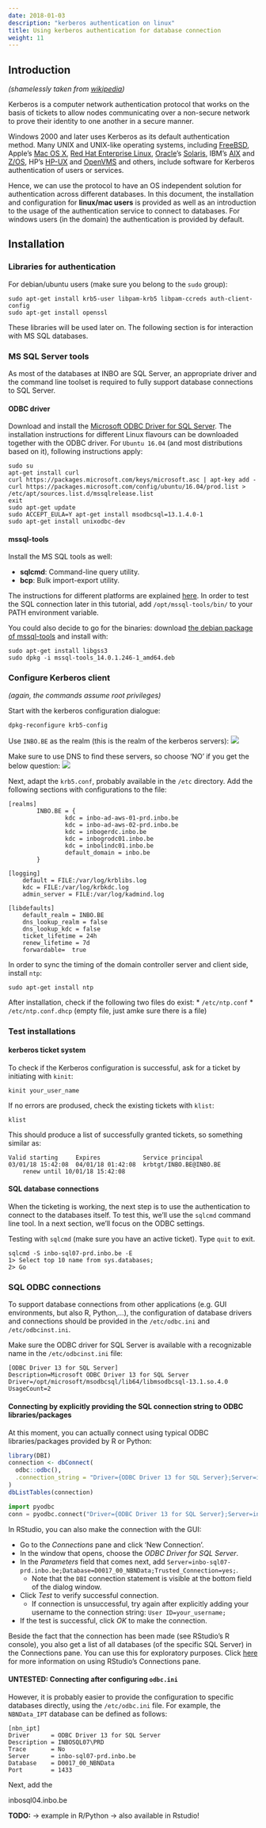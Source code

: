 ```yaml
---
date: 2018-01-03
description: "kerberos authentication on linux"
title: Using kerberos authentication for database connection
weight: 11
---
```


## Introduction

*(shamelessly taken from [wikipedia](https://en.wikipedia.org/wiki/Kerberos_(protocol)))*

Kerberos is a computer network authentication protocol that works on the basis of tickets to allow nodes communicating over a non-secure network to prove their identity to one another in a secure manner. 

Windows 2000 and later uses Kerberos as its default authentication method. Many UNIX and UNIX-like operating systems, including [FreeBSD](https://en.wikipedia.org/wiki/FreeBSD), Apple's [Mac OS X](https://en.wikipedia.org/wiki/Mac_OS_X), [Red Hat Enterprise Linux](https://en.wikipedia.org/wiki/Red_Hat_Enterprise_Linux), [Oracle](https://en.wikipedia.org/wiki/Sun_microsystems)'s [Solaris](https://en.wikipedia.org/wiki/Solaris_(operating_system)), IBM's [AIX](https://en.wikipedia.org/wiki/AIX) and [Z/OS](https://en.wikipedia.org/wiki/Z/OS), HP's [HP-UX](https://en.wikipedia.org/wiki/HP-UX) and [OpenVMS](https://en.wikipedia.org/wiki/OpenVMS) and others, include software for Kerberos authentication of users or services. 

Hence, we can use the protocol to have an OS independent solution for authentication across different databases. In this document, the installation and configuration for **linux/mac users** is provided as well as an introduction to the usage of the authentication service to connect to databases. For windows users (in the domain) the authentication is provided by default.

## Installation

### Libraries for authentication

For debian/ubuntu users (make sure you belong to the `sudo` group):

```
sudo apt-get install krb5-user libpam-krb5 libpam-ccreds auth-client-config
sudo apt-get install openssl
```

These libraries will be used later on. The following section is for interaction with MS SQL databases.

### MS SQL Server tools

As most of the databases at INBO are SQL Server, an appropriate driver and the command line toolset is required  to fully support database connections to SQL Server.

#### ODBC driver

Download and install the [Microsoft ODBC Driver for SQL Server](https://www.microsoft.com/en-us/download/details.aspx?id=53339).   The installation instructions for different Linux flavours can be downloaded together with the ODBC driver. For `Ubuntu 16.04` (and most distributions based on it),  following instructions apply:

```
sudo su
apt-get install curl
curl https://packages.microsoft.com/keys/microsoft.asc | apt-key add -
curl https://packages.microsoft.com/config/ubuntu/16.04/prod.list > /etc/apt/sources.list.d/mssqlrelease.list
exit
sudo apt-get update
sudo ACCEPT_EULA=Y apt-get install msodbcsql=13.1.4.0-1
sudo apt-get install unixodbc-dev
```

#### mssql-tools

Install the MS SQL tools as well:

* **sqlcmd**: Command-line query utility.
* **bcp**: Bulk import-export utility.

The instructions for different platforms are explained [here](https://docs.microsoft.com/en-us/sql/linux/sql-server-linux-setup-tools). In order to test the SQL connection later in this tutorial, add `/opt/mssql-tools/bin/` to your PATH environment variable.

You could also decide to go for the binaries: download [the debian package of mssql-tools](https://apt-mo.trafficmanager.net/repos/mssql-ubuntu-xenial-release/pool/main/m/mssql-tools/mssql-tools_14.0.1.246-1_amd64.deb) and install with:

```
sudo apt-get install libgss3
sudo dpkg -i mssql-tools_14.0.1.246-1_amd64.deb
```

### Configure Kerberos client

*(again, the commands assume root privileges)*

Start with the kerberos configuration dialogue:

```
dpkg-reconfigure krb5-config
```
Use `INBO.BE` as the realm (this is the realm of the kerberos servers):
![](./images/kerberos_config_1.png)

Make sure to use DNS to find these servers, so choose 'NO' if you get the below question:
![](./images/kerberos_config_2.png)

Next, adapt the `krb5.conf`, probably available in the `/etc` directory.  Add the following sections with configurations to the file:

```
[realms]
        INBO.BE = {
                kdc = inbo-ad-aws-01-prd.inbo.be
                kdc = inbo-ad-aws-02-prd.inbo.be
                kdc = inbogerdc.inbo.be
                kdc = inbogrodc01.inbo.be
                kdc = inbolindc01.inbo.be
                default_domain = inbo.be
        }

[logging]
	default = FILE:/var/log/krblibs.log
	kdc = FILE:/var/log/krbkdc.log
	admin_server = FILE:/var/log/kadmind.log

[libdefaults]
	default_realm = INBO.BE
	dns_lookup_realm = false
	dns_lookup_kdc = false
	ticket_lifetime = 24h
	renew_lifetime = 7d
	forwardable=  true
```

In order to sync the timing of the domain controller server and client side, install `ntp`:

```
sudo apt-get install ntp
```
After installation, check if the following two files do exist: 
* `/etc/ntp.conf`
* `/etc/ntp.conf.dhcp` (empty file, just amke sure there is a file)

### Test installations

#### kerberos ticket system

To check if the Kerberos configuration is successful, ask for a ticket by initiating with `kinit`:
```
kinit your_user_name
```

If no errors are prodused, check the existing tickets with `klist`:
```
klist
```
This should produce a list of successfully granted tickets, so something similar as:

```
Valid starting     Expires            Service principal
03/01/18 15:42:08  04/01/18 01:42:08  krbtgt/INBO.BE@INBO.BE
	renew until 10/01/18 15:42:08
```

#### SQL database connections

When the ticketing is working, the next step is to use the authentication to connect to the databases itself. To test this, we'll use the `sqlcmd` command line tool. In a next section, we'll focus on the ODBC settings.

Testing with `sqlcmd` (make sure you have an active ticket). Type `quit` to exit.

```
sqlcmd -S inbo-sql07-prd.inbo.be -E
1> Select top 10 name from sys.databases;
2> Go
```


### SQL ODBC connections

To support  database connections from other applications (e.g. GUI environments, but also R, Python,...), the configuration of database drivers and connections should be provided in the `/etc/odbc.ini` and `/etc/odbcinst.ini`.

Make sure the ODBC driver for SQL Server is available with a recognizable name in the `/etc/odbcinst.ini` file:
```
[ODBC Driver 13 for SQL Server]
Description=Microsoft ODBC Driver 13 for SQL Server
Driver=/opt/microsoft/msodbcsql/lib64/libmsodbcsql-13.1.so.4.0
UsageCount=2
```

#### Connecting by explicitly providing the SQL connection string to ODBC libraries/packages

At this moment, you can actually connect using typical ODBC libraries/packages provided by R or Python:

```r
library(DBI)
connection <- dbConnect(
  odbc::odbc(), 
  .connection_string = "Driver={ODBC Driver 13 for SQL Server};Server=inbo-sql07-prd.inbo.be;Database=D0017_00_NBNData;Trusted_Connection=yes;"
)
dbListTables(connection)
```

```python
import pyodbc
conn = pyodbc.connect("Driver={ODBC Driver 13 for SQL Server};Server=inbo-sql07-prd.inbo.be;Database=D0017_00_NBNData;Trusted_Connection=yes;")
```

In RStudio, you can also make the connection with the GUI:

- Go to the _Connections_ pane and click 'New Connection'.
- In the window that opens, choose the _ODBC Driver for SQL Server_.
- In the _Parameters_ field that comes next, add `Server=inbo-sql07-prd.inbo.be;Database=D0017_00_NBNData;Trusted_Connection=yes;`.
    - Note that the `DBI` connection statement is visible at the bottom field of the dialog window.
- Click _Test_ to verify successful connection.
    - If connection is unsuccessful, try again after explicitly adding your username to the connection string: `User ID=your_username;`
- If the test is successful, click _OK_ to make the connection.

Beside the fact that the connection has been made (see RStudio's R console), you also get a list of all databases (of the specific SQL Server) in the Connections pane. You can use this for exploratory purposes. Click [here](https://db.rstudio.com/rstudio/connections/) for more information on using RStudio's Connections pane.


#### UNTESTED: Connecting after configuring `odbc.ini`

However, it is probably easier to provide the configuration to specific databases directly, using the `/etc/odbc.ini` file. For example, the `NBNData_IPT` database can be defined as follows:

```
[nbn_ipt]
Driver      = ODBC Driver 13 for SQL Server
Description = INBOSQL07\PRD
Trace       = No
Server      = inbo-sql07-prd.inbo.be
Database    = D0017_00_NBNData
Port        = 1433
```

Next, add the 

inbosql04.inbo.be


**TODO:**
-> example in R/Python
-> also available in Rstudio!

